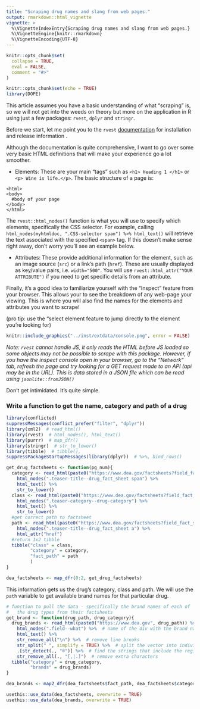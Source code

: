 ```yaml
---
title: "Scraping drug names and slang from web pages."
output: rmarkdown::html_vignette
vignette: >
  %\VignetteIndexEntry{Scraping drug names and slang from web pages.}
  %\VignetteEngine{knitr::rmarkdown}
  %\VignetteEncoding{UTF-8}
---
```


```r
knitr::opts_chunk$set(
  collapse = TRUE,
  eval = FALSE,
  comment = "#>"
)
```

```r
knitr::opts_chunk$set(echo = TRUE)
library(DOPE)
```
This article assumes you have a basic understanding of what "scraping" is, so we will not get into the weeds on theory but more on the application in R using just a few packages: `rvest`, `dplyr` and `stringr`.

Before we start, let me point you to the `rvest` [documentation](https://rvest.tidyverse.org/index.html) for installation and release information .

Although the documentation is quite comprehensive, I want to go over some very basic HTML definitions that will make your experience go a lot smoother.

- Elements: These are your main "tags" such as `<h1> Heading 1 </h1>` or `<p> Wine is life.</p>`. The basic structure of a page is:
```
<html>
<body>
  #body of your page
</body>
</html>
```
The `rvest::html_nodes()` function is what you will use to specify which elements, specifically the CSS selector. For example, calling `html_nodes(myhtmldoc, ".CSS-selector span") %>% html_text()` will retrieve the text associated with the specified `<span>` tag. If this doesn't make sense right away, don't worry you'll see an example below.

- Attributes: These provide additional information for the element, such as an image source (`src`) or a link's path (`href`). These are usually displayed as key/value pairs, i.e. `width="500"`. You will use `rvest::html_attr("YOUR ATTRIBUTE")` if you need to get specific details from an attribute.

Finally, it's a good idea to familiarize yourself with the "Inspect" feature from your browser. This allows your to see the breakdown of any web-page your viewing. This is where you will also find the names for the elements and attributes you want to scrape!

(pro tip: use the "select element feature to jump directly to the element you're looking for)


```r
knitr::include_graphics("../inst/extdata/console.png", error = FALSE)
```

*Note: `rvest` cannot handle JS, it only reads the HTML before JS loaded so some objects may not be possible to scrape with this package. However, if you have the inspect console open in your browser, go to the "Network" tab, refresh the page and try looking for a GET request made to an API (api may be in the URL). This is data stored in a JSON file which can be read using `jsonlite::fromJSON()`*

Don't get intimidated. It's quite simple.

### Write a function to get the name, category and path of a drug

```r
library(conflicted)
suppressMessages(conflict_prefer("filter", "dplyr"))
library(xml2)  # read_html()
library(rvest)  # html_nodes(), html_text()
library(purrr)  # map_dfr()
library(stringr)  # str_to_lower()
library(tibble)  # tibble(),
suppressPackageStartupMessages(library(dplyr))  # %>%, bind_rows()

get_drug_factsheets <- function(pg_num){
  category <- read_html(paste0("https://www.dea.gov/factsheets?field_fact_sheet_category_target_id=All&page=", pg_num)) %>%
    html_nodes(".teaser-title--drug_fact_sheet span") %>%
    html_text() %>%
    str_to_lower()
  class <- read_html(paste0("https://www.dea.gov/factsheets?field_fact_sheet_category_target_id=All&page=", pg_num)) %>%
    html_nodes(".teaser-category--drug-category") %>%
    html_text() %>%
    str_to_lower()
  #get correct path to factsheet
  path <- read_html(paste0("https://www.dea.gov/factsheets?field_fact_sheet_category_target_id=All&page=", pg_num)) %>%
    html_nodes(".teaser-title--drug_fact_sheet a") %>%
    html_attr("href")
  #return 1x2 tibble
  tibble("class" = class,
         "category" = category,
         "fact_path" = path
         )
}

dea_factsheets <- map_dfr(0:2, get_drug_factsheets)

```

This information gets us the drug's category, class and path. We will use the `path` variable to get available brand names for that particular drug.

```r

# function to pull the data - specifically the brand names of each of
#   the drug types from their factsheets
get_brand <- function(drug_path, drug_category){
  drug_brands <- read_html(paste0("https://www.dea.gov", drug_path)) %>%
    html_nodes(".field--what") %>%  # name of the div with the brand names
    html_text() %>%
    str_remove_all("\n") %>%  # remove line breaks
    str_split(" ", simplify = TRUE) %>%  # split the vector into individual strings
    .[str_detect(., "®")] %>%  # find the strings that include the registered trademark symbol and subset
    str_remove_all(., "[,|.]")  # remove extra characters
  tibble("category" = drug_category,
         "brands" = drug_brands)
}

dea_brands <- map2_dfr(dea_factsheets$fact_path, dea_factsheets$category, get_brand)
```




```r
usethis::use_data(dea_factsheets, overwrite = TRUE)
usethis::use_data(dea_brands, overwrite = TRUE)
```
